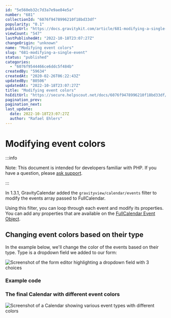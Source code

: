 ```yaml
---
id: "5e560eb32c7d3a7e9ae84e5a"
number: "681"
collectionId: "6076f9478996210f18bd33df"
popularity: "0.1"
publicUrl: "https://docs.gravitykit.com/article/681-modifying-a-single-event"
viewCount: "547"
lastPublishedAt: "2022-10-18T23:07:27Z"
changeOrigin: "unknown"
name: "Modifying event colors"
slug: "681-modifying-a-single-event"
status: "published"
categories: 
  - "6076f9544466ce6ddc5f484b"
createdBy: "59634"
createdAt: "2020-02-26T06:22:43Z"
updatedBy: "80506"
updatedAt: "2022-10-18T23:07:27Z"
title: "Modifying event colors"
hsEditUrl: "https://secure.helpscout.net/docs/6076f9478996210f18bd33df/article/5e560eb32c7d3a7e9ae84e5a"
pagination_prev: 
pagination_next: 
last_update:
  date: 2022-10-18T23:07:27Z
  author: "Rafael Ehlers"
---
```


# Modifying event colors


:::info

Note: This document is intended for developers familiar with PHP. If you have a question, please [ask support](https://www.gravitykit.com/support/).

:::



In 1.3.1, GravityCalendar added the `gravityview/calendar/events` filter to modify the events array passed to FullCalendar.

Using this filter, you can loop through each event and modify its properties. You can add any properties that are available on the [FullCalendar Event Object](https://fullcalendar.io/docs/event-object).

## Changing event colors based on their type

In the example below, we'll change the color of the events based on their type. Type is a dropdown field we added to our form:

![Screenshot of the form editor highlighting a dropdown field with 3 choices](https://s3.amazonaws.com/helpscout.net/docs/assets/54c58489e4b051242988532c/images/618b0c849ccf62287e5f4962/file-bkbRHdm4mt.png)

### Example code

<script src="https://gist.github.com/rafaehlers/5086fe06adf6aa9c33f469c0f3287623.js" type="text/javascript"></script>

### The final Calendar with different event colors

![Screenshot of a Calendar showing various event types with different colors](https://s3.amazonaws.com/helpscout.net/docs/assets/54c58489e4b051242988532c/images/618b0d1864e42a671b6350e7/file-IF7WBZf1as.png)
